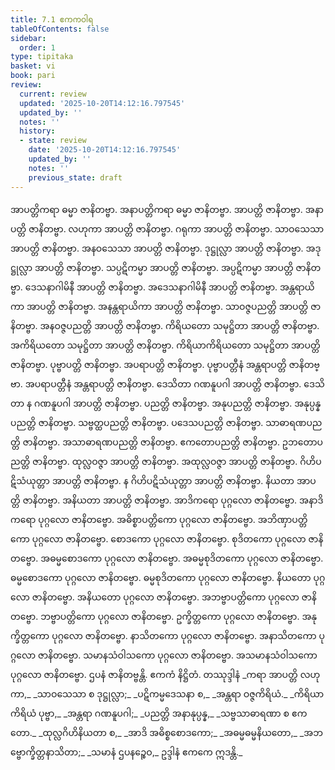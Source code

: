 ```yaml
---
title: 7.1 ဧကကဝါရ
tableOfContents: false
sidebar:
  order: 1
type: tipitaka
basket: vi
book: pari
review:
  current: review
  updated: '2025-10-20T14:12:16.797545'
  updated_by: ''
  notes: ''
  history:
  - state: review
    date: '2025-10-20T14:12:16.797545'
    updated_by: ''
    notes: ''
    previous_state: draft
---
```



<DynamicBreadcrumb />


<ReviewStatus review={frontmatter.review} showDetails={true} />

<HypothesisAnnotation frontmatter={frontmatter} />

<Division number="321" book="pari" e="ch" v="5" p="211">

<Paragraph number="1440" book="pari">
အာပတ္တိကရာ ဓမ္မာ ဇာနိတဗ္ဗာ. အနာပတ္တိကရာ ဓမ္မာ ဇာနိတဗ္ဗာ. အာပတ္တိ ဇာနိတဗ္ဗာ. အနာပတ္တိ ဇာနိတဗ္ဗာ. လဟုကာ အာပတ္တိ ဇာနိတဗ္ဗာ. ဂရုကာ အာပတ္တိ ဇာနိတဗ္ဗာ. သာဝသေသာ အာပတ္တိ ဇာနိတဗ္ဗာ. အနဝသေသာ အာပတ္တိ ဇာနိတဗ္ဗာ. ဒုဋ္ဌုလ္လာ အာပတ္တိ ဇာနိတဗ္ဗာ. အဒုဋ္ဌုလ္လာ အာပတ္တိ ဇာနိတဗ္ဗာ. သပ္ပဋိကမ္မာ အာပတ္တိ ဇာနိတဗ္ဗာ. အပ္ပဋိကမ္မာ အာပတ္တိ ဇာနိတဗ္ဗာ. ဒေသနာဂါမိနီ အာပတ္တိ ဇာနိတဗ္ဗာ. အဒေသနာဂါမိနီ အာပတ္တိ ဇာနိတဗ္ဗာ. အန္တရာယိကာ အာပတ္တိ ဇာနိတဗ္ဗာ. အနန္တရာယိကာ အာပတ္တိ ဇာနိတဗ္ဗာ. သာဝဇ္ဇပညတ္တိ အာပတ္တိ ဇာနိတဗ္ဗာ. အနဝဇ္ဇပညတ္တိ အာပတ္တိ ဇာနိတဗ္ဗာ. ကိရိယတော သမုဋ္ဌိတာ အာပတ္တိ ဇာနိတဗ္ဗာ. အကိရိယတော သမုဋ္ဌိတာ အာပတ္တိ ဇာနိတဗ္ဗာ. ကိရိယာကိရိယတော သမုဋ္ဌိတာ အာပတ္တိ ဇာနိတဗ္ဗာ. ပုဗ္ဗာပတ္တိ ဇာနိတဗ္ဗာ. အပရာပတ္တိ ဇာနိတဗ္ဗာ. ပုဗ္ဗာပတ္တီနံ အန္တရာပတ္တိ ဇာနိတဗ္ဗာ. အပရာပတ္တီနံ အန္တရာပတ္တိ ဇာနိတဗ္ဗာ. ဒေသိတာ ဂဏနူပဂါ အာပတ္တိ ဇာနိတဗ္ဗာ. ဒေသိတာ န ဂဏနူပဂါ အာပတ္တိ ဇာနိတဗ္ဗာ. ပညတ္တိ ဇာနိတဗ္ဗာ. အနုပညတ္တိ ဇာနိတဗ္ဗာ. အနုပ္ပန္နပညတ္တိ ဇာနိတဗ္ဗာ. သဗ္ဗတ္ထပညတ္တိ ဇာနိတဗ္ဗာ. ပဒေသပညတ္တိ ဇာနိတဗ္ဗာ. သာဓာရဏပညတ္တိ ဇာနိတဗ္ဗာ. အသာဓာရဏပညတ္တိ ဇာနိတဗ္ဗာ. ဧကတောပညတ္တိ ဇာနိတဗ္ဗာ. ဥဘတောပညတ္တိ ဇာနိတဗ္ဗာ. ထုလ္လဝဇ္ဇာ အာပတ္တိ ဇာနိတဗ္ဗာ. အထုလ္လဝဇ္ဇာ အာပတ္တိ ဇာနိတဗ္ဗာ. ဂိဟိပဋိသံယုတ္တာ အာပတ္တိ ဇာနိတဗ္ဗာ. န ဂိဟိပဋိသံယုတ္တာ အာပတ္တိ ဇာနိတဗ္ဗာ. နိယတာ အာပတ္တိ ဇာနိတဗ္ဗာ. အနိယတာ အာပတ္တိ ဇာနိတဗ္ဗာ. အာဒိကရော ပုဂ္ဂလော ဇာနိတဗ္ဗော. အနာဒိကရော ပုဂ္ဂလော ဇာနိတဗ္ဗော. အဓိစ္စာပတ္တိကော ပုဂ္ဂလော ဇာနိတဗ္ဗော. အဘိဏှာပတ္တိကော ပုဂ္ဂလော ဇာနိတဗ္ဗော. စောဒကော ပုဂ္ဂလော ဇာနိတဗ္ဗော. စုဒိတကော ပုဂ္ဂလော ဇာနိတဗ္ဗော. အဓမ္မစောဒကော ပုဂ္ဂလော ဇာနိတဗ္ဗော. အဓမ္မစုဒိတကော ပုဂ္ဂလော ဇာနိတဗ္ဗော. ဓမ္မစောဒကော ပုဂ္ဂလော ဇာနိတဗ္ဗော. ဓမ္မစုဒိတကော ပုဂ္ဂလော ဇာနိတဗ္ဗော. နိယတော ပုဂ္ဂလော ဇာနိတဗ္ဗော. အနိယတော ပုဂ္ဂလော ဇာနိတဗ္ဗော. အဘဗ္ဗာပတ္တိကော ပုဂ္ဂလော ဇာနိတဗ္ဗော. ဘဗ္ဗာပတ္တိကော ပုဂ္ဂလော ဇာနိတဗ္ဗော. ဥက္ခိတ္တကော ပုဂ္ဂလော ဇာနိတဗ္ဗော. အနုက္ခိတ္တကော ပုဂ္ဂလော ဇာနိတဗ္ဗော. နာသိတကော ပုဂ္ဂလော ဇာနိတဗ္ဗော. အနာသိတကော ပုဂ္ဂလော ဇာနိတဗ္ဗော. သမာနသံဝါသကော ပုဂ္ဂလော ဇာနိတဗ္ဗော. အသမာနသံဝါသကော ပုဂ္ဂလော ဇာနိတဗ္ဗော. ဌပနံ ဇာနိတဗ္ဗန္တိ.

</Paragraph>
</Division>

<Paragraph number="1441" type="center" book="pari">
ဧကကံ နိဋ္ဌိတံ.



</Paragraph>

<Paragraph number="1442" type="center" book="pari">
တဿုဒ္ဒါနံ


</Paragraph>

<Paragraph number="1443" type="verses" book="pari">
_ကရာ အာပတ္တိ လဟုကာ,_  
_သာဝသေသာ စ ဒုဋ္ဌုလ္လာ;_  
_ပဋိကမ္မဒေသနာ စ,_  
_အန္တရာ ဝဇ္ဇကိရိယံ._  

</Paragraph>

<Paragraph number="1444" type="verses" book="pari">
_ကိရိယာကိရိယံ ပုဗ္ဗာ,_  
_အန္တရာ ဂဏနူပဂါ;_  
_ပညတ္တိ အနာနုပ္ပန္န,_  
_သဗ္ဗသာဓာရဏာ စ ဧကတော._  

</Paragraph>

<Paragraph number="1445" type="verses" book="pari">
_ထုလ္လဂိဟိနိယတာ စ,_  
_အာဒိ အဓိစ္စစောဒကော;_  
_အဓမ္မဓမ္မနိယတော,_  
_အဘဗ္ဗောက္ခိတ္တနာသိတာ;_  
_သမာနံ ဌပနဉ္စေဝ,_  
ဥဒ္ဒါနံ ဧကကေ ဣဒန္တိ._
</Paragraph>